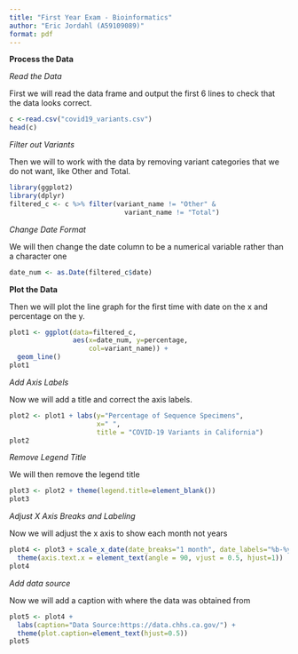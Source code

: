 ```yaml
---
title: "First Year Exam - Bioinformatics"
author: "Eric Jordahl (A59109089)"
format: pdf
---
```


**Process the Data**

*Read the Data*

First we will read the data frame and output the first 6 lines to check that the data looks correct.

```r
c <-read.csv("covid19_variants.csv")
head(c)
```
*Filter out Variants*

Then we will to work with the data by removing variant categories that we do not want, like Other and Total.

```r
library(ggplot2)
library(dplyr)
filtered_c <- c %>% filter(variant_name != "Other" & 
                             variant_name != "Total") 
```

*Change Date Format*

We will then change the date column to be a numerical variable rather than a character one 

```r
date_num <- as.Date(filtered_c$date)
```

**Plot the Data**

Then we will plot the line graph for the first time with date on the x and percentage on the y.

```r
plot1 <- ggplot(data=filtered_c, 
                aes(x=date_num, y=percentage, 
                    col=variant_name)) + 
  geom_line()
plot1
```
*Add Axis Labels*

Now we will add a title and correct the axis labels.

```r
plot2 <- plot1 + labs(y="Percentage of Sequence Specimens", 
                      x=" ", 
                      title = "COVID-19 Variants in California")
plot2
```

*Remove Legend Title*

We will then remove the legend title 

```r
plot3 <- plot2 + theme(legend.title=element_blank())
plot3
```
*Adjust X Axis Breaks and Labeling*

Now we will adjust the x axis to show each month not years

```r
plot4 <- plot3 + scale_x_date(date_breaks="1 month", date_labels="%b-%y") +
  theme(axis.text.x = element_text(angle = 90, vjust = 0.5, hjust=1))
plot4
```

*Add data source*

Now we will add a caption with where the data was obtained from

```r
plot5 <- plot4 + 
  labs(caption="Data Source:https://data.chhs.ca.gov/") + 
  theme(plot.caption=element_text(hjust=0.5))
plot5
```

